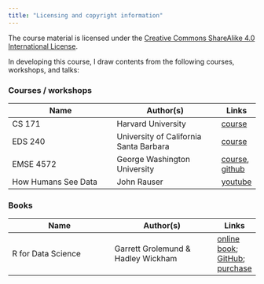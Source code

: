 ```yaml
---
title: "Licensing and copyright information"
---
```


The course material is licensed under the
[Creative Commons ShareAlike 4.0 International License](https://creativecommons.org/licenses/by-sa/4.0/). 

In developing this course, I draw contents from the following courses, workshops, and talks:

### Courses / workshops

Name | Author(s) | Links
--------- | --------- | ---
CS 171 | Harvard University | [course](https://www.cs171.org/2024/)
EDS 240 | University of California Santa Barbara | [course](https://eds-240-data-viz.github.io/)
EMSE 4572| George Washington University | [course](https://eda.seas.gwu.edu/), [github](http://github.com/emse-eda-gwu/)
How Humans See Data  | John Rauser | [youtube](https://youtu.be/fSgEeI2Xpdc?si=lSOsPkfNnoo8yHyW)

### Books

Name | Author(s) | Links
--------- | --------- | ---
R for Data Science | Garrett Grolemund & Hadley Wickham | [online book](https://r4ds.had.co.nz/); [GitHub](https://github.com/hadley/r4ds); [purchase](https://www.amazon.com/Data-Science-Transform-Visualize-Model/dp/1491910399)
